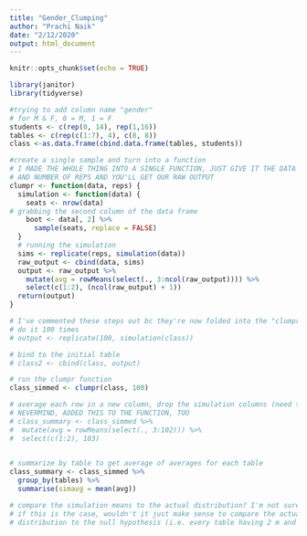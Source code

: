 ```yaml
---
title: "Gender_Clumping"
author: "Prachi Naik"
date: "2/12/2020"
output: html_document
---
```


```r
knitr::opts_chunk$set(echo = TRUE)

library(janitor)
library(tidyverse)
```

```r

#trying to add column name "gender"
# for M & F, 0 = M, 1 = F
students <- c(rep(0, 14), rep(1,16))
tables <- c(rep(c(1:7), 4), c(8, 8)) 
class <-as.data.frame(cbind.data.frame(tables, students)) 

#create a single sample and turn into a function
# I MADE THE WHOLE THING INTO A SINGLE FUNCTION, JUST GIVE IT THE DATA 
# AND NUMBER OF REPS AND YOU'LL GET OUR RAW OUTPUT
clumpr <- function(data, reps) {
  simulation <- function(data) {
    seats <- nrow(data)
# grabbing the second column of the data frame  
    boot <- data[, 2] %>% 
      sample(seats, replace = FALSE)
  }
  # running the simulation
  sims <- replicate(reps, simulation(data))
  raw_output <- cbind(data, sims)
  output <- raw_output %>% 
    mutate(avg = rowMeans(select(., 3:ncol(raw_output)))) %>% 
    select(c(1:2), (ncol(raw_output) + 1))
  return(output)
}

# I've commented these steps out bc they're now folded into the "clumpr" function
# do it 100 times 
# output <- replicate(100, simulation(class))

# bind to the initial table
# class2 <- cbind(class, output)

# run the clumpr function
class_simmed <- clumpr(class, 100)

# average each row in a new column, drop the simulation columns (need to chance col selection if changing number of simulations)
# NEVERMIND, ADDED THIS TO THE FUNCTION, TOO
# class_summary <- class_simmed %>% 
#  mutate(avg = rowMeans(select(., 3:102))) %>% 
#  select(c(1:2), 103)
  

# summarize by table to get average of averages for each table
class_summary <- class_simmed %>% 
  group_by(tables) %>% 
  summarise(simavg = mean(avg))

# compare the simulation means to the actual distribution? I'm not sure. 
# if this is the case, wouldn't it just make sense to compare the actual
# distribution to the null hypothesis (i.e. every table having 2 m and 2 f)?

```

